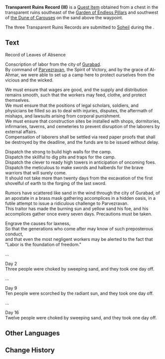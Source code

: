 {{Item Infobox
|id           = 120030
|image        = Item Record.png
|type         = Quest Items
|quality      = 
|description  = A stone slate that you found in the transparent ruins near the Mausoleum of King Deshret. This seems to be a record left by a lost civilization.
|source1      = Chest northwest of the [[Hypostyle Desert]] [[Statue of The Seven]] and southeast of [[the Dune of Carouses]]
}}
'''Transparent Ruins Record (III)''' is a [[Quest Item]] obtained from a chest in the transparent ruins southeast of the [[Garden of Endless Pillars]] and southwest of [[the Dune of Carouses]] on the sand above the waypoint.

The three Transparent Ruins Records are submitted to [[Soheil]] during the {{Quest|Invisible Barrier}}.
<!--
==Location==
<gallery>

</gallery>
-->
==Text==
Record of Leaves of Absence

Conscription of labor from the city of [[Gurabad]].<br>
By command of [[Parvezravan]], the Spirit of Victory, and by the grace of Al-Ahmar, we were able to set up a camp here to protect ourselves from the vicious and the wicked.

We must ensure that wages are good, and the supply and distribution remains smooth, such that the workers may feed, clothe, and protect themselves.<br>
We must ensure that the positions of legal scholars, soldiers, and physicians be filled so as to deal with injuries, disputes, the aftermath of mishaps, and lawsuits arising from corporal punishment.<br>
We must ensure that construction sites be installed with shops, dormitories, infirmaries, taverns, and cemeteries to prevent disruption of the laborers by external affairs.<br>
Compensation of laborers shall be settled via reed paper proofs that shall be destroyed by the deadline, and the funds are to be issued without delay.

Dispatch the strong to build high walls for the camp.<br>
Dispatch the skillful to dig pits and traps for the camp.<br>
Dispatch the clever to ready high towers in anticipation of oncoming foes.<br>
Dispatch the meticulous to make swords and halberds for the brave warriors that will surely come.<br>
It should not take more than twenty days from the excavation of the first shovelful of earth to the forging of the last sword.

Rumors have scattered like sand in the wind through the city of Gurabad, of an apostate in a brass mask gathering accomplices in a hidden oasis, in a futile attempt to issue a ridiculous challenge to Parvezravan.<br>
This traitor has made the burning sun and yellow sand his foe, and his accomplices gather once every seven days. Precautions must be taken.

Engrave the causes for laxness,<br>
So that the generations who come after may know of such preposterous conduct,<br>
and that even the most negligent workers may be alerted to the fact that "Labor is the foundation of freedom."

...

Day 2<br>
Three people were choked by sweeping sand, and they took one day off.

...

Day 9<br>
Ten people were scorched by the radiant sun, and they took one day off.

...

Day 16<br>
Twelve people were choked by sweeping sand, and they took one day off.

==Other Languages==
{{Other Languages
|default_hidden = 1
|en      = Transparent Ruins Record (III)
|zhs     = 透明遗迹的记录・其三
|zhs_rm  = Tòumíng Yíjì de Jìlù - Qí Sān
|zht     = 透明遺蹟的紀錄・其三
|zht_rm  = Tòumíng Yíjī de Jìlù - Qí Sān
|ja      = 透明遺跡の記録・其の三
|ja_rm   = Toumei Iseki no Kiroku - Sono San
|ko      = 투명 유적 기록・세 번째
|es      = Registro de las Ruinas Transparentes (III)
|fr      = Registre des ruines transparentes III
|ru      = Записи Прозрачных руин III
|th      = บันทึกโบราณสถานโปร่งแสง (III)
|th_rm   = 
|vi      = Ghi Chép Của Di Tích Trong Suốt III
|de      = Aufzeichnungen der durchsichtigen Ruinen III
|id      = Catatan Transparent Ruin (III)
|pt      = Registro das Ruínas Transparentes (III)
|tr      = Şeffaf Harabeler Kaydı (III)
|it      = Testimonianza sulle Rovine trasparenti (III)
}}

==Change History==
{{Change History|3.1}}